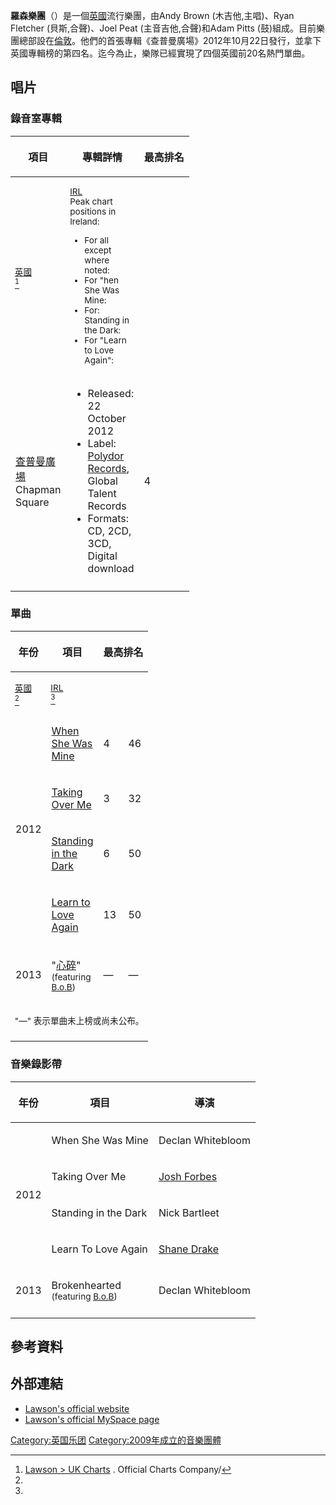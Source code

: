{{艺人
|姓名 = 羅森樂團
|类型 = 組合
|图片 = 
|图片尺寸 = 
|图片简介 = 
|英文名 = Lawson
|国籍 = {{UK}}
|音乐类型 = [[流行搖滾|流行搖滾]]
|出道地点 = [[美國|美國]]
|出道作 = 
|出道日期 = 
|活跃年代 = 2009年迄今
|唱片公司 = [[环球唱片|环球唱片]]<br />
|网站 = http://www.lawsonofficial.com/ 官方網站
|奖项 = 
|IMDb = 1131746
|现任成员 = Adam Pitts<br />Andy Brown<br />Joel Peat<br />Ryan Fletcher
}}
'''羅森樂團'''（{{lang-en|Lawson}}）是一個[[英國|英國]]流行樂團，由Andy Brown (木吉他,主唱)、Ryan Fletcher (貝斯,合聲)、Joel Peat (主音吉他,合聲)和Adam Pitts (鼓)組成。目前樂團總部設在[[倫敦|倫敦]]。他們的首張專輯《查普曼廣場》2012年10月22日發行，並拿下英國專輯榜的第四名。迄今為止，樂隊已經實現了四個英國前20名熱門單曲。

==唱片==
===錄音室專輯===
{|class="wikitable plainrowheaders" style="text-align:center;" border="1"
|-
! scope="col" rowspan="2"| 項目
! scope="col" rowspan="2"| 專輯詳情
! scope="col" colspan="2"| 最高排名
|-
! scope="col" style="width:3em;font-size:85%;"| [[UK_Albums_Chart|英國]]<br><ref name=UK>[http://www.officialcharts.com/artist/_/lawson/ Lawson > UK Charts] {{WebCite|url=https://www.webcitation.org/6BEwDHE0Y?url=http://www.officialcharts.com/artist/_/lawson/ |date=20121007162209 |dateformat=iso }}. Official Charts Company/</ref>
! scope="col" style="width:3em;font-size:85%;"| [[Irish_Albums_Chart|IRL]]<br><ref name=IRE>Peak chart positions in Ireland:
* For all except where noted: {{cite web|url=http://irish-charts.com/showinterpret.asp?interpret=Lawson|title=Lawson - Irish Charts|publisher=irish-charts.com/ Hung Medien|access-date=2013-07-09|archive-date=2016-02-14|archive-url=https://web.archive.org/web/20160214165128/http://irish-charts.com/showinterpret.asp?interpret=Lawson|dead-url=no}}
* For "hen She Was Mine: {{cite web|url=http://www.chart-track.co.uk/index.jsp?c=p%2Fmusicvideo%2Fmusic%2Farchive%2Findex_test.jsp&ct=240001&arch=t&lyr=2012&year=2012&week=22|title=Chart Archive > May 31, 2012|publisher=([[Irish_Recorded_Music_Association|IRMA]])|date=2012-05-31|access-date=2013-07-09|archive-url=https://web.archive.org/web/20150403232256/http://www.chart-track.co.uk/index.jsp?c=p%2Fmusicvideo%2Fmusic%2Farchive%2Findex_test.jsp&ct=240001&arch=t&lyr=2012&year=2012&week=22|archive-date=2015-04-03|dead-url=yes}}
* For: Standing in the Dark: {{cite web|url=http://www.chart-track.co.uk/index.jsp?c=p%2Fmusicvideo%2Fmusic%2Farchive%2Findex_test.jsp&ct=240001&arch=t&lyr=2012&year=2012&week=42|title=Chart Archive > October 18, 2012|publisher=([[Irish_Recorded_Music_Association|IRMA]])|date=2012-10-18|access-date=2013-07-09|archive-url=https://web.archive.org/web/20170510080448/http://www.chart-track.co.uk/index.jsp?c=p%2Fmusicvideo%2Fmusic%2Farchive%2Findex_test.jsp&ct=240001&arch=t&lyr=2012&year=2012&week=42|archive-date=2017-05-10|dead-url=yes}}
* For "Learn to Love Again": {{cite web|url=http://www.chart-track.co.uk/index.jsp?c=p%2Fmusicvideo%2Fmusic%2Farchive%2Findex_test.jsp&ct=240001&arch=t&lyr=2013&year=2013&week=13|title=Chart Archive >March 28, 2013|publisher=([[Irish_Recorded_Music_Association|IRMA]])|date=2013-03-28|access-date=2013-07-09|archive-url=https://www.webcitation.org/6Gen2Tc5U?url=http://www.chart-track.co.uk/index.jsp?c=p%2Fmusicvideo%2Fmusic%2Farchive%2Findex_test.jsp|archive-date=2013-05-16|dead-url=yes}}</ref>
|-
! scope="row"| [[查普曼廣場|查普曼廣場]]<br />Chapman Square
|
* Released: 22 October 2012
* Label: [[Polydor_Records|Polydor Records]], Global Talent Records
* Formats: CD, 2CD, 3CD, Digital download
| 4 || 37
|-
|}

===單曲===
{|class="wikitable plainrowheaders" style="text-align:center;" border="1"
|-
! scope="col" rowspan="2"| 年份
! scope="col" rowspan="2"| 項目
! scope="col" colspan="2"| 最高排名
! scope="col" rowspan="2"| 專輯
|-
! scope="col" style="width:3em;font-size:85%;"| [[UK_Singles_Chart|英國]]<br><ref name=UK/>
! scope="col" style="width:3em;font-size:85%;"| [[Irish_Singles_Chart|IRL]]<br><ref name=IRE/>
|-
| rowspan="4"| 2012
! scope="row"| [[When_She_Was_Mine_(Lawson_song)|When She Was Mine]]
| 4 || 46 
| rowspan="5"| 查普曼廣場<br/>& <small>(重新發行版)</small>''
|-
! scope="row"| [[Taking_Over_Me_(Lawson_song)|Taking Over Me]]
| 3 || 32  
|-
! scope="row"| [[Standing_in_the_Dark_(Lawson_song)|Standing in the Dark]]
| 6 || 50 
|-
! scope="row"| [[Learn_to_Love_Again|Learn to Love Again]]
| 13 || 50
|-
| 2013
! scope="row"| "[[心碎_(羅森樂團歌曲)|心碎]]"<br/><span style="font-size:85%;">(featuring [[B.o.B|B.o.B]])</span>
| — || — 
|-
| colspan="18" style="font-size:85%"| "—" 表示單曲未上榜或尚未公布。
|-
|}

===音樂錄影帶===
{|class="wikitable plainrowheaders" style="text-align:center;" border="1"
|-
! scope="col"| 年份
! scope="col"| 項目
! scope="col"| 導演
|-
| rowspan="4"| 2012
! scope="row"| When She Was Mine
| Declan Whitebloom
|-
! scope="row"| Taking Over Me
| [[Josh_Forbes|Josh Forbes]]
|-
! scope="row"| Standing in the Dark
| Nick Bartleet
|-
! scope="row"| Learn To Love Again
| [[Shane_Drake|Shane Drake]]
|-
| rowspan="1"| 2013
! scope="row"| Brokenhearted<br/><span style="font-size:85%;">(featuring [[B.o.B|B.o.B]])</span>
| Declan Whitebloom
|-
|}

==參考資料==
{{reflist}}

== 外部連結 ==
* [http://lawsonofficial.com/ Lawson's official website] {{Wayback|url=http://lawsonofficial.com/ |date=20110201234822 }}
* [http://myspace.com/lawsonofficial Lawson's official MySpace page] {{Wayback|url=http://myspace.com/lawsonofficial |date=20130129160145 }}

{{DEFAULTSORT:Lawson}}
[[Category:英国乐团|Category:英国乐团]]
[[Category:2009年成立的音樂團體|Category:2009年成立的音樂團體]]